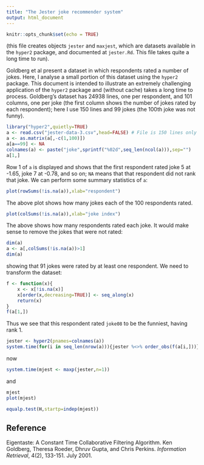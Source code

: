 ```yaml
---
title: "The Jester joke recommender system"
output: html_document
---
```


```r
knitr::opts_chunk$set(echo = TRUE)
```

(this file creates objects `jester` and `maxjest`, which are datasets
available in the `hyper2` package, and documented at `jester.Rd`.
This file takes quite a long time to run).

Goldberg et al present a dataset in which respondents rated a number
of jokes.  Here, I analyse a small portion of this dataset using the
`hyper2` package.  This document is intended to illustrate an
extremely challenging application of the `hyper2` package and (without
cache) takes a long time to process.  Goldberg's dataset has 24938
lines, one per respondent, and 101 columns, one per joke (the first
column shows the number of jokes rated by each respondent); here I use
150 lines and 99 jokes (the 100th joke was not funny).

```r
library("hyper2",quietly=TRUE)
a <- read.csv("jester-data-3.csv",head=FALSE) # File is 150 lines only
a <- as.matrix(a[,-c(1,100)])
a[a==99] <- NA
colnames(a) <- paste("joke",sprintf("%02d",seq_len(ncol(a))),sep="")
a[1,]
```

Row 1 of `a` is displayed and shows that the first respondent rated
joke 5 at -1.65, joke 7 at -0.78, and so on; `NA` means that that
respondent did not rank that joke.  We can perform some summary
statistics of `a`:

```r
plot(rowSums(!is.na(a)),xlab="respondent")
```

The above plot shows how many jokes each of the 100 respondents rated.

```r
plot(colSums(!is.na(a)),xlab="joke index")
```
 
The above shows how many respondents rated each joke.  It would make
sense to remove the jokes that were not rated:

```r
dim(a)
a <- a[,colSums(!is.na(a))>1]
dim(a)
```

showing that 91 jokes were rated by at least one respondent.  We need
to transform the dataset:

```r
f <- function(x){
    x <- x[!is.na(x)]
    x[order(x,decreasing=TRUE)] <- seq_along(x)
    return(x)
}
f(a[1,])
```

Thus we see that this respondent rated `joke08` to be the funniest, having rank 1.

```r
jester <- hyper2(pnames=colnames(a))
system.time(for(i in seq_len(nrow(a))){jester %<>% order_obs(f(a[i,]))})
```

now

```r
system.time(mjest <- maxp(jester,n=1))
```

and 

```r
mjest
plot(mjest)
```

```r
equalp.test(H,startp=indep(mjest))
```

## Reference

Eigentaste: A Constant Time Collaborative Filtering Algorithm. Ken
Goldberg, Theresa Roeder, Dhruv Gupta, and Chris Perkins. _Information
Retrieval_, 4(2), 133-151. July 2001.
